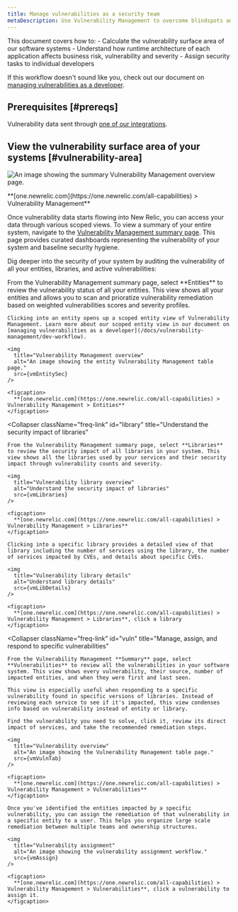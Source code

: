 ```yaml
---
title: Manage vulnerabilities as a security team
metaDescription: Use Vulnerability Management to overcome blindspots and assign remediation to developers as a security team.
---
```








This document covers how to: 
    - Calculate the vulnerability surface area of our software systems
    - Understand how runtime architecture of each application affects business risk, vulnerability and severity
    - Assign security tasks to individual developers

If this workflow doesn't sound like you, check out our document on [managing vulnerabilities as a developer](/docs/vulnerability-management/dev-workflow).

## Prerequisites [#prereqs]

Vulnerability data sent through [one of our integrations](/docs/vulnerability-management/integrations/overview).

## View the vulnerability surface area of your systems [#vulnerability-area]

<img
  title="Vulnerability Management overview"
  alt="An image showing the summary Vulnerability Management overview page."
  src={vmOverview}
/>

<figcaption>
  **[one.newrelic.com](https://one.newrelic.com/all-capabilities) > Vulnerability Management**
</figcaption>

Once vulnerability data starts flowing into New Relic, you can access your data through various scoped views. To view a summary of your entire system, navigate to the [Vulnerability Management summary page](https://one.newrelic.com/vulnerability-management). This page provides curated dashboards representing the vulnerability of your system and baseline security hygiene. 

Dig deeper into the security of your system by auditing the vulnerability of all your entities, libraries, and active vulnerabilities:

<CollapserGroup>
  <Collapser
    className="freq-link"
    id="entity"
    title="Manage vulnerabilities for all your entities"
  >
    From the Vulnerability Management summary page, select **Entities** to review the vulnerability status of all your entities. This view shows all your entities and allows you to scan and prioratize vulnerability remediation based on weighted vulnerabilities scores and severity profiles.

    Clicking into an entity opens up a scoped entity view of Vulnerability Management. Learn more about our scoped entity view in our document on [managing vulnerabilities as a developer](/docs/vulnerability-management/dev-workflow).
    
    <img
      title="Vulnerability Management overview"
      alt="An image showing the entity Vulnerability Management table page."
      src={vmEntitySec}
    />

    <figcaption>
      **[one.newrelic.com](https://one.newrelic.com/all-capabilities) > Vulnerability Management > Entities**
    </figcaption>

  </Collapser>

  <Collapser
    className="freq-link"
    id="library"
    title="Understand the security impact of libraries"
  >
    From the Vulnerability Management summary page, select **Libraries** to review the security impact of all libraries in your system. This view shows all the libraries used by your services and their security impact through vulnerability counts and severity. 
    
    <img
      title="Vulnerability library overview"
      alt="Understand the security impact of libraries"
      src={vmLibraries}
    />

    <figcaption>
      **[one.newrelic.com](https://one.newrelic.com/all-capabilities) > Vulnerability Management > Libraries**
    </figcaption>

    Clicking into a specific library provides a detailed view of that library including the number of services using the library, the number of services impacted by CVEs, and details about specific CVEs.

    <img
      title="Vulnerability library details"
      alt="Understand library details"
      src={vmLibDetails}
    />

    <figcaption>
      **[one.newrelic.com](https://one.newrelic.com/all-capabilities) > Vulnerability Management > Libraries**, click a library
    </figcaption>

  </Collapser>

  <Collapser
    className="freq-link"
    id="vuln"
    title="Manage, assign, and respond to specific vulnerabilities"
  >
    From the Vulnerability Management **Summary** page, select **Vulnerabilities** to review all the vulnerabilities in your software system. This view shows every vulnerability, their source, number of impacted entities, and when they were first and last seen. 

    This view is especially useful when responding to a specific vulnerability found in specific versions of libraries. Instead of reviewing each service to see if it's impacted, this view condenses info based on vulnerability instead of entity or library.
    
    Find the vulnerability you need to solve, click it, review its direct impact of services, and take the recommended remediation steps.

    <img
      title="Vulnerability overview"
      alt="An image showing the Vulnerability Management table page."
      src={vmVulnTab}
    />

    <figcaption>
      **[one.newrelic.com](https://one.newrelic.com/all-capabilities) > Vulnerability Management > Vulnerabilities**
    </figcaption>

    Once you've identified the entities impacted by a specific vulnerability, you can assign the remediation of that vulnerability in a specific entity to a user. This helps you organize large scale remediation between multiple teams and ownership structures. 

    <img
      title="Vulnerability assignment"
      alt="An image showing the vulnerability assignment workflow."
      src={vmAssign}
    />

    <figcaption>
      **[one.newrelic.com](https://one.newrelic.com/all-capabilities) > Vulnerability Management > Vulnerabilities**, click a vulnerability to assign it.
    </figcaption>

  </Collapser>
</CollapserGroup>
